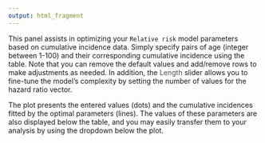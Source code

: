 ```yaml
---
output: html_fragment
---
```


<!-- plotBox.html is generated from plotBox.Rmd. Please edit that file -->

This panel assists in optimizing your `Relative risk` model parameters based on cumulative incidence data. Simply specify pairs of age (integer between 1-100) and their corresponding cumulative incidence using the table. Note that you can remove the default values and add/remove rows to make adjustments as needed. In addition, the <span style='color:#4e4e4e;'><i class='fa-solid fa-ruler fa-fw'></i>Length</span> slider allows you to fine-tune the model's complexity by setting the number of values for the hazard ratio vector.

The plot presents the entered values (dots) and the cumulative incidences fitted by the optimal parameters (lines). The values of these parameters are also displayed below the table, and you may easily transfer them to your analysis by using the dropdown below the plot.
